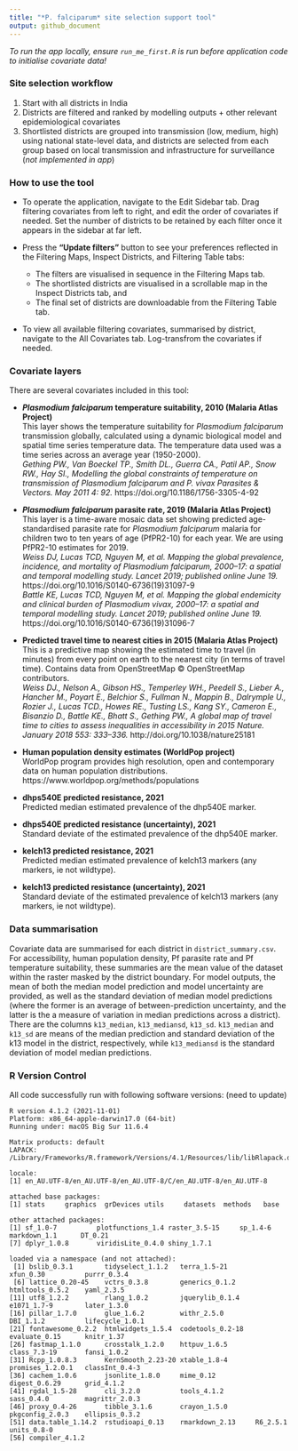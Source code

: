 ```yaml
---
title: "*P. falciparum* site selection support tool"
output: github_document
---
```


*To run the app locally, ensure `run_me_first.R` is run before application code to initialise covariate data!*

### Site selection workflow

1. Start with all districts in India
2. Districts are filtered and ranked by modelling outputs + other relevant epidemiological covariates
3. Shortlisted districts are grouped into transmission (low, medium, high) using national state-level data, and districts are selected from each group based on local transmission and infrastructure for surveillance (*not implemented in app*)

### How to use the tool

- To operate the application, navigate to the Edit Sidebar tab. Drag filtering covariates from left to right, and edit the order of covariates if needed. Set the number of districts to be retained by each filter once it appears in the sidebar at far left.

- Press the **"Update filters"** button to see your preferences reflected in the Filtering Maps, Inspect Districts, and Filtering Table tabs:
  - The filters are visualised in sequence in the Filtering Maps tab. 
  - The shortlisted districts are visualised in a scrollable map in the Inspect Districts tab, and 
  - The final set of districts are downloadable from the Filtering Table tab.

- To view all available filtering covariates, summarised by district, navigate to the All Covariates tab. Log-transfrom the covariates if needed.

### Covariate layers

There are several covariates included in this tool:

- ***Plasmodium falciparum* temperature suitability, 2010 (Malaria Atlas Project)**  \
This layer shows the temperature suitability for *Plasmodium falciparum* transmission globally, calculated using a dynamic biological model and spatial time series temperature data. The temperature data used was a time series across an average year (1950-2000).  \
*Gething PW., Van Boeckel TP., Smith DL., Guerra CA., Patil AP., Snow RW., Hay SI., Modelling the global constraints of temperature on transmission of Plasmodium falciparum and P. vivax Parasites & Vectors. May 2011 4: 92.*  https://doi.org/10.1186/1756-3305-4-92

- ***Plasmodium falciparum* parasite rate, 2019 (Malaria Atlas Project)**  \
This layer is a time-aware mosaic data set showing predicted age-standardised parasite rate for *Plasmodium falciparum* malaria for children two to ten years of age (PfPR2-10) for each year. We are using PfPR2-10 estimates for 2019.  \
*Weiss DJ, Lucas TCD, Nguyen M, et al. Mapping the global prevalence, incidence, and mortality of Plasmodium falciparum, 2000–17: a spatial and temporal modelling study. Lancet 2019; published online June 19.* https://doi.org/10.1016/S0140-6736(19)31097-9  \
*Battle KE, Lucas TCD, Nguyen M, et al. Mapping the global endemicity and clinical burden of Plasmodium vivax, 2000–17: a spatial and temporal modelling study. Lancet 2019; published online June 19.* https://doi.org/10.1016/S0140-6736(19)31096-7

- **Predicted travel time to nearest cities in 2015 (Malaria Atlas Project)**  \
This is a predictive map showing the estimated time to travel (in minutes) from every point on earth to the nearest city (in terms of travel time).  Contains data from OpenStreetMap © OpenStreetMap contributors.  \
*Weiss DJ., Nelson A., Gibson HS., Temperley WH., Peedell S., Lieber A., Hancher M., Poyart E., Belchior S., Fullman N., Mappin B., Dalrymple U., Rozier J., Lucas TCD., Howes RE., Tusting LS., Kang SY., Cameron E., Bisanzio D., Battle KE., Bhatt S., Gething PW., A global map of travel time to cities to assess inequalities in accessibility in 2015 Nature. January 2018 553: 333–336.* http://doi.org/10.1038/nature25181

- **Human population density estimates (WorldPop project)**  \
WorldPop program provides high resolution, open and contemporary data on human population distributions.  \
https://www.worldpop.org/methods/populations

- **dhps540E predicted resistance, 2021**  \
Predicted median estimated prevalence of the dhp540E marker. 

- **dhps540E predicted resistance (uncertainty), 2021**  \
Standard deviate of the estimated prevalence of the dhp540E marker. 

- **kelch13 predicted resistance, 2021**  \
Predicted median estimated prevalence of kelch13 markers (any markers, ie not wildtype). 

- **kelch13 predicted resistance (uncertainty), 2021**  \
Standard deviate of the estimated prevalence of kelch13 markers (any markers, ie not wildtype). 

### Data summarisation

Covariate data are summarised for each district in `district_summary.csv`. For accessibility, human population density, Pf parasite rate and Pf temperature suitability, these summaries are the mean value of the dataset within the raster masked by the district boundary. For model outputs, the mean of both the median model prediction and model uncertainty are provided, as well as the standard deviation of median model predictions (where the former is an average of between-prediction uncertainty, and the latter is the a measure of variation in median predictions across a district). There are the columns `k13_median`, `k13_mediansd`, `k13_sd`. `k13_median` and `k13_sd` are means of the median prediction and standard deviation of the k13 model in the district, respectively, while `k13_mediansd` is the standard deviation of model median predictions.


### R Version Control 

All code successfully run with following software versions:
(need to update)

```
R version 4.1.2 (2021-11-01)
Platform: x86_64-apple-darwin17.0 (64-bit)
Running under: macOS Big Sur 11.6.4

Matrix products: default
LAPACK: /Library/Frameworks/R.framework/Versions/4.1/Resources/lib/libRlapack.dylib

locale:
[1] en_AU.UTF-8/en_AU.UTF-8/en_AU.UTF-8/C/en_AU.UTF-8/en_AU.UTF-8

attached base packages:
[1] stats     graphics  grDevices utils     datasets  methods   base     

other attached packages:
[1] sf_1.0-7          plotfunctions_1.4 raster_3.5-15     sp_1.4-6          markdown_1.1      DT_0.21          
[7] dplyr_1.0.8       viridisLite_0.4.0 shiny_1.7.1      

loaded via a namespace (and not attached):
 [1] bslib_0.3.1        tidyselect_1.1.2   terra_1.5-21       xfun_0.30          purrr_0.3.4       
 [6] lattice_0.20-45    vctrs_0.3.8        generics_0.1.2     htmltools_0.5.2    yaml_2.3.5        
[11] utf8_1.2.2         rlang_1.0.2        jquerylib_0.1.4    e1071_1.7-9        later_1.3.0       
[16] pillar_1.7.0       glue_1.6.2         withr_2.5.0        DBI_1.1.2          lifecycle_1.0.1   
[21] fontawesome_0.2.2  htmlwidgets_1.5.4  codetools_0.2-18   evaluate_0.15      knitr_1.37        
[26] fastmap_1.1.0      crosstalk_1.2.0    httpuv_1.6.5       class_7.3-19       fansi_1.0.2       
[31] Rcpp_1.0.8.3       KernSmooth_2.23-20 xtable_1.8-4       promises_1.2.0.1   classInt_0.4-3    
[36] cachem_1.0.6       jsonlite_1.8.0     mime_0.12          digest_0.6.29      grid_4.1.2        
[41] rgdal_1.5-28       cli_3.2.0          tools_4.1.2        sass_0.4.0         magrittr_2.0.3    
[46] proxy_0.4-26       tibble_3.1.6       crayon_1.5.0       pkgconfig_2.0.3    ellipsis_0.3.2    
[51] data.table_1.14.2  rstudioapi_0.13    rmarkdown_2.13     R6_2.5.1           units_0.8-0       
[56] compiler_4.1.2  
```
